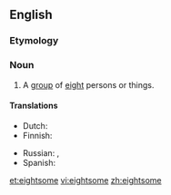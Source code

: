 ==English==

===Etymology===
{{suffix|eight|some|lang=en}}

===Noun===
{{en-noun}}

# A [[group]] of [[eight]] persons or things.

====Translations====
{{trans-top|group of eight}}
* Dutch: {{t+|nl|achttal|n}}
* Finnish: {{t+|fi|kahdeksikko}}
{{trans-mid}}
* Russian: {{t+|ru|во́сьмеро}}, {{t+|ru|восьмёрка|f}}
* Spanish: {{t+|es|octeto|m}}
{{trans-bottom}}

[[et:eightsome]]
[[vi:eightsome]]
[[zh:eightsome]]